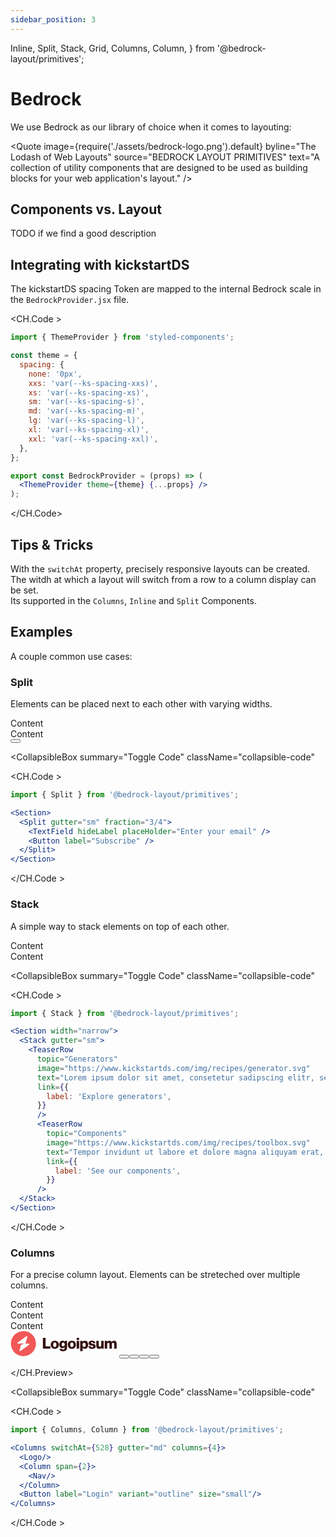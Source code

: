 ```yaml
---
sidebar_position: 3
---
```


  Inline,
  Split,
  Stack,
  Grid,
  Columns,
  Column,
} from '@bedrock-layout/primitives';

# Bedrock

We use Bedrock as our library of choice when it comes to layouting:

<Quote
  image={require('./assets/bedrock-logo.png').default}
  byline="The Lodash of Web Layouts"
  source="BEDROCK LAYOUT PRIMITIVES"
  text="A collection of utility components that are designed to be used as building blocks for your web application's layout."
/>

## Components vs. Layout

TODO if we find a good description

## Integrating with kickstartDS

The kickstartDS spacing Token are mapped to the internal Bedrock scale in the `BedrockProvider.jsx` file.

<CH.Code >

```jsx BedrockProvider.jsx
import { ThemeProvider } from 'styled-components';

const theme = {
  spacing: {
    none: '0px',
    xxs: 'var(--ks-spacing-xxs)',
    xs: 'var(--ks-spacing-xs)',
    sm: 'var(--ks-spacing-s)',
    md: 'var(--ks-spacing-m)',
    lg: 'var(--ks-spacing-l)',
    xl: 'var(--ks-spacing-xl)',
    xxl: 'var(--ks-spacing-xxl)',
  },
};

export const BedrockProvider = (props) => (
  <ThemeProvider theme={theme} {...props} />
);
```

</CH.Code>

## Tips & Tricks

With the `switchAt` property, precisely responsive layouts can be created.<br/>
The witdh at which a layout will switch from a row to a column display can be set.<br/>
Its supported in the `Columns`, `Inline` and `Split` Components.

## Examples

A couple common use cases:

### Split

Elements can be placed next to each other with varying widths.

<div className="section-preview" ks-theme="section-preview">
  <Split gutter="sm" fraction="3/4">
    <div className="section-preview--child">Content</div>
    <div className="section-preview--child">Content</div>
  </Split>
</div>

<div className="component-preview">
<CH.Preview>
  <div ks-theme="preview">
  <Section>
    <Split gutter="sm" fraction="3/4">
      <TextField
        hideLabel
        placeHolder="Enter your email"
      />
      <Button label="Subscribe" />
    </Split>
  </Section>
  </div>
</CH.Preview>

<CollapsibleBox
  summary="Toggle Code"
  className="collapsible-code"
>
<CH.Code >
```jsx
import { Split } from '@bedrock-layout/primitives';

<Section>
  <Split gutter="sm" fraction="3/4">
    <TextField hideLabel placeHolder="Enter your email" />
    <Button label="Subscribe" />
  </Split>
</Section>

````

</CH.Code >
</CollapsibleBox>
</div>

### Stack

A simple way to stack elements on top of each other.

<div className="section-preview" ks-theme="section-preview">
  <Stack gutter="md">
    <div className="section-preview--child">Content</div>
    <div className="section-preview--child">Content</div>
  </Stack>
</div>

<div className="component-preview">
<CH.Preview>
  <div ks-theme="preview">
    <Section
      spaceBefore="small"
      spaceAfter="small"
    >
      <Stack gutter="md">
      <TeaserRow
        topic="Generators"
        image="https://www.kickstartds.com/img/recipes/generator.svg"
        text="Lorem ipsum dolor sit amet, consetetur sadipscing elitr, sed diam nonumy eirmod tempor invidunt ut labore et dolore magna aliquyam erat, sed diam voluptua."
        link={{
          variant: 'solid',
          label: 'Explore generators',
        }}
      />
      <TeaserRow
        topic="Components"
        image="https://www.kickstartds.com/img/recipes/toolbox.svg"
        text="Tempor invidunt ut labore et dolore magna aliquyam erat, sed diam voluptua. Lorem ipsum dolor sit amet, consetetur sadipscing elitr, sed diam nonumy eirmod."
        link={{
          variant: 'solid',
          label: 'See our components',
        }}
      />
      </Stack>
    </Section>
  </div>
</CH.Preview>

<CollapsibleBox
  summary="Toggle Code"
  className="collapsible-code"
>
<CH.Code >
```jsx
import { Stack } from '@bedrock-layout/primitives';

<Section width="narrow">
  <Stack gutter="sm">
    <TeaserRow
      topic="Generators"
      image="https://www.kickstartds.com/img/recipes/generator.svg"
      text="Lorem ipsum dolor sit amet, consetetur sadipscing elitr, sed diam nonumy eirmod tempor invidunt ut labore et dolore magna aliquyam erat, sed diam voluptua."
      link={{
        label: 'Explore generators',
      }}
      />
      <TeaserRow
        topic="Components"
        image="https://www.kickstartds.com/img/recipes/toolbox.svg"
        text="Tempor invidunt ut labore et dolore magna aliquyam erat, sed diam voluptua. Lorem ipsum dolor sit amet, consetetur sadipscing elitr, sed diam nonumy eirmod."
        link={{
          label: 'See our components',
        }}
      />
  </Stack>
</Section>

````

</CH.Code >
</CollapsibleBox>
</div>

### Columns

For a precise column layout. Elements can be streteched over multiple columns.

<div className="section-preview" ks-theme="section-preview">
  <Columns gutter="md" columns={4}>
    <div className="section-preview--child">Content</div>
    <Column span={2}>
      <div className="section-preview--child">Content</div>
    </Column>
    <div className="section-preview--child">Content</div>
  </Columns>
</div>

<div className="component-preview">
  <CH.Preview>
    <div ks-theme="preview">
    <Section width="wide" >
    <Columns switchAt={528} gutter="md" columns={4}>
      <svg id="logo-54" width="170" height="41" viewBox="0 0 170 41" fill="none" xmlns="http://www.w3.org/2000/svg"> <path d="M51.8601 28.138H63.8121V24.538H56.1081V10.978H51.8601V28.138Z" class="cneutral" fill="#340E0E"></path> <path d="M70.8932 25.738C69.1892 25.738 68.3012 24.25 68.3012 22.018C68.3012 19.786 69.1892 18.274 70.8932 18.274C72.5972 18.274 73.5092 19.786 73.5092 22.018C73.5092 24.25 72.5972 25.738 70.8932 25.738ZM70.9172 28.522C74.8772 28.522 77.4692 25.714 77.4692 22.018C77.4692 18.322 74.8772 15.514 70.9172 15.514C66.9812 15.514 64.3412 18.322 64.3412 22.018C64.3412 25.714 66.9812 28.522 70.9172 28.522Z" class="cneutral" fill="#340E0E"></path> <path d="M84.3237 32.386C86.1477 32.386 87.7557 31.978 88.8357 31.018C89.8197 30.13 90.4677 28.786 90.4677 26.938V15.85H86.7237V17.17H86.6757C85.9557 16.138 84.8517 15.49 83.2197 15.49C80.1717 15.49 78.0597 18.034 78.0597 21.634C78.0597 25.402 80.6277 27.466 83.3877 27.466C84.8757 27.466 85.8117 26.866 86.5317 26.05H86.6277V27.274C86.6277 28.762 85.9317 29.626 84.2757 29.626C82.9797 29.626 82.3317 29.074 82.1157 28.426H78.3237C78.7077 30.994 80.9397 32.386 84.3237 32.386ZM84.2997 24.562C82.8357 24.562 81.8757 23.362 81.8757 21.514C81.8757 19.642 82.8357 18.442 84.2997 18.442C85.9317 18.442 86.7957 19.834 86.7957 21.49C86.7957 23.218 86.0037 24.562 84.2997 24.562Z" class="cneutral" fill="#340E0E"></path> <path d="M98.166 25.738C96.462 25.738 95.574 24.25 95.574 22.018C95.574 19.786 96.462 18.274 98.166 18.274C99.87 18.274 100.782 19.786 100.782 22.018C100.782 24.25 99.87 25.738 98.166 25.738ZM98.19 28.522C102.15 28.522 104.742 25.714 104.742 22.018C104.742 18.322 102.15 15.514 98.19 15.514C94.254 15.514 91.614 18.322 91.614 22.018C91.614 25.714 94.254 28.522 98.19 28.522Z" class="cneutral" fill="#340E0E"></path> <path d="M105.884 28.138H109.796V15.85H105.884V28.138ZM105.884 14.146H109.796V10.978H105.884V14.146Z" class="cneutral" fill="#340E0E"></path> <path d="M111.494 32.194H115.406V26.866H115.454C116.222 27.898 117.35 28.522 118.934 28.522C122.15 28.522 124.286 25.978 124.286 21.994C124.286 18.298 122.294 15.49 119.03 15.49C117.35 15.49 116.15 16.234 115.31 17.338H115.238V15.85H111.494V32.194ZM117.926 25.498C116.246 25.498 115.286 24.13 115.286 22.138C115.286 20.146 116.15 18.634 117.854 18.634C119.534 18.634 120.326 20.026 120.326 22.138C120.326 24.226 119.414 25.498 117.926 25.498Z" class="cneutral" fill="#340E0E"></path> <path d="M130.655 28.522C133.871 28.522 136.247 27.13 136.247 24.442C136.247 21.298 133.703 20.746 131.543 20.386C129.983 20.098 128.591 19.978 128.591 19.114C128.591 18.346 129.335 17.986 130.295 17.986C131.375 17.986 132.119 18.322 132.263 19.426H135.863C135.671 17.002 133.799 15.49 130.319 15.49C127.415 15.49 125.015 16.834 125.015 19.426C125.015 22.306 127.295 22.882 129.431 23.242C131.063 23.53 132.551 23.65 132.551 24.754C132.551 25.546 131.807 25.978 130.631 25.978C129.335 25.978 128.519 25.378 128.375 24.154H124.679C124.799 26.866 127.055 28.522 130.655 28.522Z" class="cneutral" fill="#340E0E"></path> <path d="M141.561 28.498C143.265 28.498 144.345 27.826 145.233 26.626H145.305V28.138H149.049V15.85H145.137V22.714C145.137 24.178 144.321 25.186 142.977 25.186C141.729 25.186 141.129 24.442 141.129 23.098V15.85H137.241V23.914C137.241 26.65 138.729 28.498 141.561 28.498Z" class="cneutral" fill="#340E0E"></path> <path d="M150.75 28.138H154.662V21.25C154.662 19.786 155.382 18.754 156.606 18.754C157.782 18.754 158.334 19.522 158.334 20.842V28.138H162.246V21.25C162.246 19.786 162.942 18.754 164.19 18.754C165.366 18.754 165.918 19.522 165.918 20.842V28.138H169.83V20.146C169.83 17.386 168.438 15.49 165.654 15.49C164.07 15.49 162.75 16.162 161.79 17.65H161.742C161.118 16.33 159.894 15.49 158.286 15.49C156.51 15.49 155.334 16.33 154.566 17.602H154.494V15.85H150.75V28.138Z" class="cneutral" fill="#340E0E"></path> <path fill-rule="evenodd" clip-rule="evenodd" d="M20.6841 40.138C31.7298 40.138 40.6841 31.1837 40.6841 20.138C40.6841 9.09234 31.7298 0.138031 20.6841 0.138031C9.63837 0.138031 0.684082 9.09234 0.684082 20.138C0.684082 31.1837 9.63837 40.138 20.6841 40.138ZM26.9234 9.45487C27.2271 8.37608 26.1802 7.73816 25.2241 8.41933L11.8772 17.9276C10.8403 18.6663 11.0034 20.138 12.1222 20.138L15.6368 20.138V20.1108H22.4866L16.9053 22.0801L14.4448 30.8212C14.1411 31.9 15.1879 32.5379 16.1441 31.8567L29.491 22.3485C30.5279 21.6098 30.3647 20.138 29.246 20.138L23.9162 20.138L26.9234 9.45487Z" class="ccustom" fill="#F15757"></path></svg>
      <Column span={2}>
        <Inline gutter="sm">
          <Button
            variant="clear"
            size="small"
            label="Home"
          />
          <Button
            variant="clear"
            size="small"
            label="Team"
          />
          <Button
            variant="clear"
            size="small"
            label="Contact"
          />
        </Inline>
      </Column>
    <Button
      label="Login"
      variant="outline"
      size="small"
    />
  </Columns>
</Section>
</div>

  </CH.Preview>

  <CollapsibleBox
    summary="Toggle Code"
    className="collapsible-code"
  >
  <CH.Code >
  ```jsx
import { Columns, Column } from '@bedrock-layout/primitives';

  <Columns switchAt={528} gutter="md" columns={4}>
    <Logo/>
    <Column span={2}>
      <Nav/>
    </Column>
    <Button label="Login" variant="outline" size="small"/>
  </Columns>
  ````
  </CH.Code >
</CollapsibleBox>
</div>
